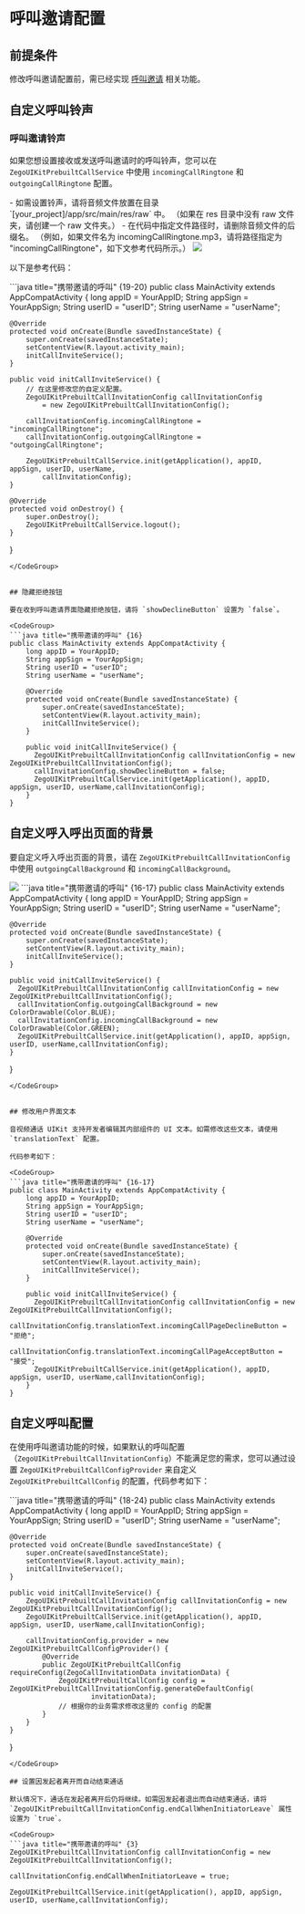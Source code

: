 # 呼叫邀请配置


## 前提条件


修改呼叫邀请配置前，需已经实现 [呼叫邀请](./../Quick%20start%20(with%20call%20invitation).mdx) 相关功能。

## 自定义呼叫铃声

### 呼叫邀请铃声

如果您想设置接收或发送呼叫邀请时的呼叫铃声，您可以在 `ZegoUIKitPrebuiltCallService` 中使用 `incomingCallRingtone` 和 `outgoingCallRingtone` 配置。

<Note title="Note">
- 如需设置铃声，请将音频文件放置在目录 `[your_project]/app/src/main/res/raw` 中。   
（如果在 res 目录中没有 raw 文件夹，请创建一个 raw 文件夹。）
- 在代码中指定文件路径时，请删除音频文件的后缀名。   
（例如，如果文件名为 incomingCallRingtone.mp3，请将路径指定为 "incomingCallRingtone"，如下文参考代码所示。）
</Note>

<Frame width="256" height="auto" caption=""><img src="https://storage.zego.im/sdk-doc/Pics/ZegoUIKit/Android/custom_incoming_ring.png" /></Frame>


以下是参考代码：

<CodeGroup>
```java title="携带邀请的呼叫" {19-20}
public class MainActivity extends AppCompatActivity {
    long appID = YourAppID;
    String appSign = YourAppSign;
    String userID = "userID";
    String userName = "userName";

    @Override
    protected void onCreate(Bundle savedInstanceState) {
        super.onCreate(savedInstanceState);
        setContentView(R.layout.activity_main);
        initCallInviteService();
    }

    public void initCallInviteService() {
        // 在这里修改您的自定义配置。
        ZegoUIKitPrebuiltCallInvitationConfig callInvitationConfig 
            = new ZegoUIKitPrebuiltCallInvitationConfig();
            
        callInvitationConfig.incomingCallRingtone = "incomingCallRingtone";
        callInvitationConfig.outgoingCallRingtone = "outgoingCallRingtone";

        ZegoUIKitPrebuiltCallService.init(getApplication(), appID, appSign, userID, userName,
            callInvitationConfig);
    }

    @Override
    protected void onDestroy() {
        super.onDestroy();
        ZegoUIKitPrebuiltCallService.logout();
    }
}
```
</CodeGroup>


## 隐藏拒绝按钮

要在收到呼叫邀请界面隐藏拒绝按钮，请将 `showDeclineButton` 设置为 `false`。

<CodeGroup>
```java title="携带邀请的呼叫" {16}
public class MainActivity extends AppCompatActivity {
    long appID = YourAppID;
    String appSign = YourAppSign;
    String userID = "userID";
    String userName = "userName";

    @Override
    protected void onCreate(Bundle savedInstanceState) {
        super.onCreate(savedInstanceState);
        setContentView(R.layout.activity_main);
        initCallInviteService();
    }

    public void initCallInviteService() {
      ZegoUIKitPrebuiltCallInvitationConfig callInvitationConfig = new ZegoUIKitPrebuiltCallInvitationConfig();
      callInvitationConfig.showDeclineButton = false;
      ZegoUIKitPrebuiltCallService.init(getApplication(), appID, appSign, userID, userName,callInvitationConfig);
    }
}
```
</CodeGroup>


## 自定义呼入呼出页面的背景

要自定义呼入呼出页面的背景，请在 `ZegoUIKitPrebuiltCallInvitationConfig` 中使用 `outgoingCallBackground` 和 `incomingCallBackground`。

<Frame width="256" height="auto" caption=""><img src="https://storage.zego.im/sdk-doc/Pics/ZegoUIKit/Android/custom_incoming_bg.png" /></Frame>


<CodeGroup>
```java title="携带邀请的呼叫" {16-17}
public class MainActivity extends AppCompatActivity {
    long appID = YourAppID;
    String appSign = YourAppSign;
    String userID = "userID";
    String userName = "userName";

    @Override
    protected void onCreate(Bundle savedInstanceState) {
        super.onCreate(savedInstanceState);
        setContentView(R.layout.activity_main);
        initCallInviteService();
    }

    public void initCallInviteService() {
      ZegoUIKitPrebuiltCallInvitationConfig callInvitationConfig = new ZegoUIKitPrebuiltCallInvitationConfig();
      callInvitationConfig.outgoingCallBackground = new ColorDrawable(Color.BLUE);
      callInvitationConfig.incomingCallBackground = new ColorDrawable(Color.GREEN);
      ZegoUIKitPrebuiltCallService.init(getApplication(), appID, appSign, userID, userName,callInvitationConfig);
    }
}
```
</CodeGroup>


## 修改用户界面文本

音视频通话 UIKit 支持开发者编辑其内部组件的 UI 文本。如需修改这些文本，请使用 `translationText` 配置。

代码参考如下：

<CodeGroup>
```java title="携带邀请的呼叫" {16-17}
public class MainActivity extends AppCompatActivity {
    long appID = YourAppID;
    String appSign = YourAppSign;
    String userID = "userID";
    String userName = "userName";

    @Override
    protected void onCreate(Bundle savedInstanceState) {
        super.onCreate(savedInstanceState);
        setContentView(R.layout.activity_main);
        initCallInviteService();
    }

    public void initCallInviteService() {
      ZegoUIKitPrebuiltCallInvitationConfig callInvitationConfig = new ZegoUIKitPrebuiltCallInvitationConfig();
      callInvitationConfig.translationText.incomingCallPageDeclineButton = "拒绝";
      callInvitationConfig.translationText.incomingCallPageAcceptButton = "接受";
      ZegoUIKitPrebuiltCallService.init(getApplication(), appID, appSign, userID, userName,callInvitationConfig);
    }
}
```
</CodeGroup>

## 自定义呼叫配置

在使用呼叫邀请功能的时候，如果默认的呼叫配置（`ZegoUIKitPrebuiltCallInvitationConfig`）不能满足您的需求，您可以通过设置 `ZegoUIKitPrebuiltCallConfigProvider` 来自定义 `ZegoUIKitPrebuiltCallConfig` 的配置，代码参考如下：

<CodeGroup>
```java title="携带邀请的呼叫" {18-24}
public class MainActivity extends AppCompatActivity {
    long appID = YourAppID;
    String appSign = YourAppSign;
    String userID = "userID";
    String userName = "userName";

    @Override
    protected void onCreate(Bundle savedInstanceState) {
        super.onCreate(savedInstanceState);
        setContentView(R.layout.activity_main);
        initCallInviteService();
    }

    public void initCallInviteService() {
        ZegoUIKitPrebuiltCallInvitationConfig callInvitationConfig = new ZegoUIKitPrebuiltCallInvitationConfig();
        ZegoUIKitPrebuiltCallService.init(getApplication(), appID, appSign, userID, userName,callInvitationConfig);

        callInvitationConfig.provider = new ZegoUIKitPrebuiltCallConfigProvider() {
            @Override
            public ZegoUIKitPrebuiltCallConfig requireConfig(ZegoCallInvitationData invitationData) {
                ZegoUIKitPrebuiltCallConfig config = ZegoUIKitPrebuiltCallInvitationConfig.generateDefaultConfig(
                        invitationData);
                // 根据你的业务需求修改这里的 config 的配置
            }
        }
    }
}
```
</CodeGroup>

## 设置因发起者离开而自动结束通话

默认情况下，通话在发起者离开后仍将继续。如需因发起者退出而自动结束通话，请将 `ZegoUIKitPrebuiltCallInvitationConfig.endCallWhenInitiatorLeave` 属性设置为 `true`。

<CodeGroup>
```java title="携带邀请的呼叫" {3}
ZegoUIKitPrebuiltCallInvitationConfig callInvitationConfig = new ZegoUIKitPrebuiltCallInvitationConfig();

callInvitationConfig.endCallWhenInitiatorLeave = true;

ZegoUIKitPrebuiltCallService.init(getApplication(), appID, appSign, userID, userName,callInvitationConfig);
```
</CodeGroup>